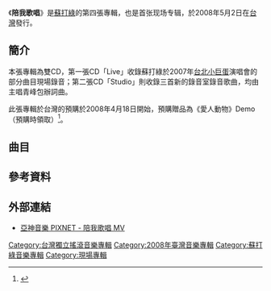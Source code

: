 {{Infobox Album
| Name = 陪我歌唱
| Original_name = Sing with Me
| Type = 現場
| Longtype =
| Artist = [[蘇打綠|蘇打綠]]
| Cover = sodagreen_singing_together_cover.jpg
| Released = 2008年5月2日（台灣）
| Recorded = 
| Genre = [[國語流行|國語流行]]
| Length = Disc 1 (Live)：67分44秒 <br />Disc 2 (Studio)：12分34秒
| Label = [[亞神音樂|亞神音樂]]<ref name="iwant"/>
| Producer = 
| Reviews = 
| Last album =[[無與倫比的美麗|無與倫比的美麗]]<br />（2007年）
| This album ='''陪我歌唱'''<br />（2008年）
| Next album = [[春·日光|春‧日光]]<br />（2009年）
| Misc = 
}}

《'''陪我歌唱'''》是[[蘇打綠|蘇打綠]]的第四張專輯，也是首张现场专辑，於2008年5月2日在[[台灣|台灣]]發行。

==簡介==
本張專輯為雙CD，第一張CD「Live」收錄蘇打綠於2007年[[台北小巨蛋|台北小巨蛋]]演唱會的部分曲目現場錄音；第二張CD「Studio」則收錄三首新的錄音室錄音歌曲，均由主唱青峰包辦詞曲。

此張專輯於台灣的預購於2008年4月18日開始，預購贈品為《愛人動物》Demo（預購時領取）<ref name="iwant">{{cite web|url=http://www1.iwant-song.com/d-a0001/?sn=d-a0001_20080502_01|title=銀河網路 音樂系 - 蘇打綠《陪我歌唱》|accessdate=2009年5月20日|deadurl=yes|archiveurl=https://web.archive.org/web/20090530042639/http://www1.iwant-song.com/d-a0001/?sn=d-a0001_20080502_01|archivedate=2009年5月30日}}</ref>。

== 曲目 ==
{{Track listing
| headline = Disc 1 — Live
| all_writing = [[吳青峰|吳青峰]]
| all_note = except

| title1 = 小宇宙
| longnote1 = 

| title2 = 暫時失控 
| writer2 = 
| longnote2 = 詞曲：[[史俊威|史俊威]]

| title3 = 相對論IV 
| longnote3 = 

| title4 = 被雨困住的城市
| longnote4 = 

| title5 = 記念
| note5 = 原唱：[[蔡健雅|蔡健雅]]
| longnote5 = 詞：[[姚謙|姚謙]]、曲：蔡健雅

| title6 = 漂浮
| longnote6 = 詞曲：史俊威

| title7 = {{link-en|Creep|Creep (Radiohead song)}}
| longnote7 = 詞曲：電台司令
| note7 = 原唱：[[電台司令|電台司令]]

| title8 = 蜘蛛天空
| longnote8 = 

| title9 = 是我的海
| longnote9 = 

| title10 = oh oh oh oh……
| note10 = 英文版
| longnote10 = 

| title11 = [[藍眼睛|藍眼睛]]
| longnote11 = 

| title12 = [[任時光從身邊流逝|我只在乎你]]
| longnote12 = 詞：[[慎芝|慎芝]]、曲：[[三木剛|三木剛]]
| note12 = 原唱：[[鄧麗君|鄧麗君]]

| title13 = 頻率
| longnote13 = 詞曲：史俊威
}}
{{Tracklist/common
| headline = Disc 2 — Studio
| apos = below
| all_writing = 吳青峰
| title1 = 呢喃

| title2 = 陪我歌唱 

| title3 = 愛人動物

}}

== 參考資料 ==
<references />

== 外部連結 ==
* [http://asiamuse.pixnet.net/blog/post/17523190 亞神音樂 PIXNET - 陪我歌唱 MV] {{Wayback|url=http://asiamuse.pixnet.net/blog/post/17523190 |date=20160304214606 }}

{{蘇打綠}}

[[Category:台灣獨立搖滾音樂專輯|Category:台灣獨立搖滾音樂專輯]]
[[Category:2008年臺灣音樂專輯|Category:2008年臺灣音樂專輯]]
[[Category:蘇打綠音樂專輯|Category:蘇打綠音樂專輯]]
[[Category:現場專輯|Category:現場專輯]]
